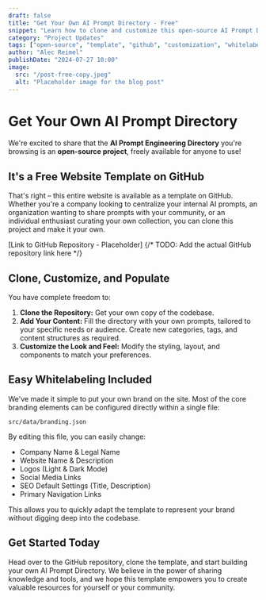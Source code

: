```yaml
---
draft: false
title: "Get Your Own AI Prompt Directory - Free"
snippet: "Learn how to clone and customize this open-source AI Prompt Directory template for your own use, complete with whitelabeling options."
category: "Project Updates"
tags: ["open-source", "template", "github", "customization", "whitelabel", "astro"]
author: "Alec Reimel"
publishDate: "2024-07-27 10:00"
image:
  src: "/post-free-copy.jpeg"
  alt: "Placeholder image for the blog post"
---
```


# Get Your Own AI Prompt Directory

We're excited to share that the **AI Prompt Engineering Directory** you're browsing is an **open-source project**, freely available for anyone to use!

## It's a Free Website Template on GitHub

That's right – this entire website is available as a template on GitHub. Whether you're a company looking to centralize your internal AI prompts, an organization wanting to share prompts with your community, or an individual enthusiast curating your own collection, you can clone this project and make it your own.

[Link to GitHub Repository - Placeholder] {/* TODO: Add the actual GitHub repository link here */}

## Clone, Customize, and Populate

You have complete freedom to:

1.  **Clone the Repository:** Get your own copy of the codebase.
2.  **Add Your Content:** Fill the directory with your own prompts, tailored to your specific needs or audience. Create new categories, tags, and content structures as required.
3.  **Customize the Look and Feel:** Modify the styling, layout, and components to match your preferences.

## Easy Whitelabeling Included

We've made it simple to put your own brand on the site. Most of the core branding elements can be configured directly within a single file:

`src/data/branding.json`

By editing this file, you can easily change:

*   Company Name & Legal Name
*   Website Name & Description
*   Logos (Light & Dark Mode)
*   Social Media Links
*   SEO Default Settings (Title, Description)
*   Primary Navigation Links

This allows you to quickly adapt the template to represent your brand without digging deep into the codebase.

## Get Started Today

Head over to the GitHub repository, clone the template, and start building your own AI Prompt Directory. We believe in the power of sharing knowledge and tools, and we hope this template empowers you to create valuable resources for yourself or your community. 